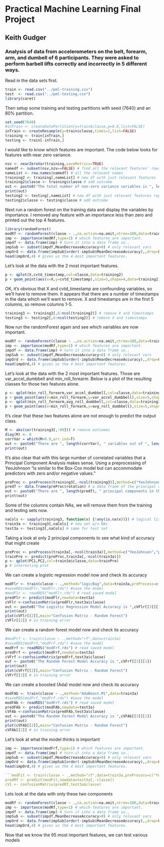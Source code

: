 # Practical Machine Learning Final Project
## Keith Gudger
### Analysis of data from accelerometers on the belt, forearm, arm, and dumbell of 6 participants. They were asked to perform barbell lifts correctly and incorrectly in 5 different ways. 

Read in the data sets first.
```r
train <- read.csv("../pml-training.csv")
test  <- read.csv("../pml-testing.csv")
library(caret)
```
Then setup some training and testing partitions with seed (7640) and an 80% partition.
```r
set.seed(7640)
#inTrain <- createDataPartition(y=train$classe,p=0.8,list=FALSE)
inTrain <- createResample(y=train$classe,times=1,list=FALSE)
training <- train[inTrain,]
testing <- train[-inTrain,]
```
I would like to know which features are important.  The code below looks for features with near zero variance.
```r
nsv <- nearZeroVar(training,saveMetrics=TRUE)
namedf <- subset(nsv,nzv==FALSE) # find all the relevant features' rows
nameList <- row.names(namedf) # all the relevant names
training2 <- training[,nameList] # new df with just relevant features
training2$classe <- training$classe # add outcome
out <- paste0("The total number of non-zero variance variables is ", length(nameList))
print(out)
testing2 <- testing[,nameList] # new df with just relevant features repeated on test set
testing2$classe <- testing$classe # add outcome
```
Next run a random forest on the training data and display the variables by importance.  I removed any feature with an importance less than zero and printed out the top 4 features.
```r
library(randomForest)
modRf <- randomForest(classe ~ .,na.action=na.omit,ntree=100,data=training2,prox=TRUE,importance=TRUE)
imp <- importance(modRf,type=1) # which features are important.
impdf <- data.frame(imp) # turn it into a data frame so..
impSub <- subset(impdf,MeanDecreaseAccuracy>0) # only relevant vars
impOrd <- data.frame(impSub[order(-impSub$MeanDecreaseAccuracy),,drop=FALSE])
head(impOrd,4) # gives us the 4 most important features.
```
Let's look at the data with the 2 most important features.
```r
p <- qplot(X,cvtd_timestamp,col=classe,data=training2)
p + geom_point(aes(x=X,y=cvtd_timestamp),size=5,shape=4,data=training2)
```
OK, it's obvious that X and cvtd_timestamp are confounding variables, so we'll have to remove them.  It appears that there are a number of timestamps in the data which we'll want to remove.  X and timestamps are in the first 5 columns, so remove columns 1-5.
```r
training3 <- training2[,6:ncol(training2)] # remove X and timestamps
testing3 <- testing2[,6:ncol(testing2)] # remove X and timestamps
```
Now run the randomForest again and see which variables are now important.
```r
modRf <- randomForest(classe ~ .,na.action=na.omit,ntree=100,data=training3,prox=TRUE,importance=TRUE)
imp <- importance(modRf,type=1) # which features are important.
impdf <- data.frame(imp) # turn it into a data frame so..
impSub <- subset(impdf,MeanDecreaseAccuracy>0) # only relevant vars
impOrd <- data.frame(impSub[order(-impSub$MeanDecreaseAccuracy),,drop=FALSE])
head(impOrd,4) # gives us the 4 most important features.
```
Let's look at the data with the 2 most important features.  Those are var_accel_dumbbell and min_roll_forearm.  Below is a plot of the resulting classes for those two features alone.
```r
p <- qplot(min_roll_forearm,var_accel_dumbbell,col=classe,data=training3)
p + geom_point(aes(x=min_roll_forearm,y=var_accel_dumbbell),size=5,shape=4,data=training3)
p <- qplot(min_roll_forearm,avg_roll_dumbbell,col=classe,data=training3)
p + geom_point(aes(x=min_roll_forearm,y=avg_roll_dumbbell),size=5,shape=4,data=training3)
```
It's clear that these two features alone are not enough to predict the output class.  
```r
M <- abs(cor(training3[,-99])) # remove outcomes
diag(M) <- 0
corrVar = which(M>0.9,arr.ind=T)
out <- paste0("There are ", length(corrVar), " variables out of ", length(training3), " total with a correlation greater than 90%")
print(out)
```
It's also clear that with this large number of correlated variables that a Principal Component Analysis makes sense.  Using a preprocessing of YeoJohnson "is similar to the Box-Cox model but can accommodate predictors with zero and/or negative values."
```r
preProc <- preProcess(training3[,-ncol(training3)],method=c("YeoJohnson","pca"),thresh=0.95)
predf <- data.frame(preProc$rotation) # a data frame of the principal components
out <- paste0("There are ", length(predf), " principal components in the data")
print(out)
```
Some of the columns contain NAs, we will remove them from the training and testing sets now.
```r
naCols <- sapply(training3, function(x) {!any(is.na(x))}) # logical listing of those columnds w/o NAs
train3a <- training3[,naCols] # new set w/o NAs
test3a <- testing3[,naCols] # same for test set
```
Taking a look at only 2 principal components to see what kind of accuracy that might create
```r
preProc <- preProcess(train3a[,-ncol(train3a)],method=c("YeoJohnson","pca"),thresh=0.95,pcaComp=2)
trainPre <- predict(preProc,train3a[,-ncol(train3a)])
p <- qplot(PC1,PC2,col=train3a$classe,data=trainPre)
p # interesting plot
```
We can create a logistic regression model now and check its accuracy
```r
modFlr <- train(classe ~ .,method="logicBag",data=train3a,preProcess=c("YeoJohnson","pca"),trControl=trainControl(preProcOptions=list(thresh=0.95)))
#saveRDS(modFlr,"modFlr.rds") #save the model
#modFlr <- readRDS("modFlr.rds") # read saved model
predFlr <- predict(modFlr,newdata=test3a)
cVFlr <-confusionMatrix(predFlr,test3a$classe)
out <- paste0("The Logistic Regression Model Accuracy is ",cVFlr[[3]][1])
print(out)
plot(cVFlr[[2]],main="Confusion Matrix - Random Forest")
cVFlr[[2]] # in training error
```
We can create a random forest model now and check its accuracy
```r
#modFrf <- train(classe ~ .,method="rf",data=train3a)
#saveRDS(modFrf,"modFrf.rds") #save the model
modFrf <- readRDS("modFrf.rds") # read saved model
predFrf <- predict(modFrf,newdata=test3a)
cVFrf <-confusionMatrix(predFrf,test3a$classe)
out <- paste0("The Random Forest Model Accuracy is ",cVFrf[[3]][1])
print(out)
plot(cVFrf[[2]],main="Confusion Matrix - Random Forest")
cVFrf[[2]] # in training error
```
We can create a boosted (Ada) model now and check its accuracy
```r
modFAb <- train(classe ~ .,method="AdaBoost.M1",data=train3a)
#saveRDS(modFrf,"modFrf.rds") #save the model
modFAb <- readRDS("modFrf.rds") # read saved model
predFAb <- predict(modFAb,newdata=test3a)
cVFAb <-confusionMatrix(predFAb,test3a$classe)
out <- paste0("The Random Forest Model Accuracy is ",cVFAb[[3]][1])
print(out)
plot(cVFAb[[2]],main="Confusion Matrix - Random Forest")
cVFAb[[2]] # in training error
```
Let's look at what the model thinks is important
```r
imp <- importance(modFrf,type=1) # which features are important.
impdf <- data.frame(imp) # turn it into a data frame so..
impSub <- subset(impdf,MeanDecreaseAccuracy>0) # only relevant vars
impOrd <- data.frame(impSub[order(-impSub$MeanDecreaseAccuracy),,drop=FALSE])
head(impOrd,4) # gives us the 4 most important features.
```
```r
```modFit <- train(classe ~ .,method="rf",data=train3a,preProcess=c("YeoJohnson","pca"),trControl=trainControl(preProcOptions=list(thresh=0.95)))
predRf <- predict(modFit,newdata=test3a[,-classe])
cV1 <- confusionMatrix(predRf,test3a$classe)
```
Lets look at the data with only these two components
```r
modRf <- randomForest(classe ~ .,na.action=na.omit,ntree=100,data=training3,preProcess="pca",prox=TRUE,importance=TRUE)
imp <- importance(modRf,type=1) # which features are important.
impdf <- data.frame(imp) # turn it into a data frame so..
impSub <- subset(impdf,MeanDecreaseAccuracy>0) # only relevant vars
impOrd <- data.frame(impSub[order(-impSub$MeanDecreaseAccuracy),,drop=FALSE])
head(impOrd,4) # gives us the 4 most important features.
```
Now that we know the 95 most important features, we can test various models 